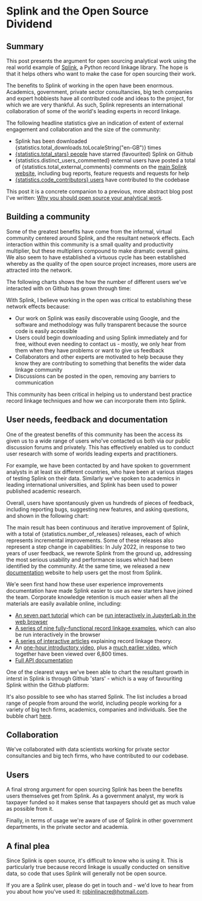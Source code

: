 



# Splink and the Open Source Dividend

## Summary

This post presents the argument for open sourcing analytical work using the real world example of [Splink](http://github.com/moj-analytical-services/splink), a Python record linkage library.  The hope is that it helps others who want to make the case for open sourcing their work.

The benefits to Splink of working in the open have been enormous.   Academics, government, private sector consultancies, big tech companies and expert hobbiests have all contributed code and ideas to the project, for which we are very thankful.  As such, Splink represents an international collaboration of some of the world's leading experts in record linkage.

The following headline statistics give an indication of extent of external engagement and collaboration and the size of the community:

<ul>
  <li>Splink has been downloaded <span>{statistics.total_downloads.toLocaleString("en-GB")}</span> times</li>

  <li><a href="https://github.com/moj-analytical-services/splink/stargazers"><span>{statistics.total_stars}</span> people</a> have starred (favourited) Splink on Github </li>

  <li><span>{statistics.distinct_users_commented}</span> external users have posted a total of  <span>{statistics.total_external_comments}</span> comments on the <a href="http://github.com/moj-analytical-services/splink">main Splink website</a>, including bug reports, feature requests and requests for help</li>

  <li><a href="https://github.com/moj-analytical-services/splink/graphs/contributors"><span>{statistics.code_contributors}</span>  users</a> have contributed to the codebase</li>

</ul>

This post it is a concrete companion to a previous, more abstract blog post I've written:  [Why you should open source your analytical work](https://www.robinlinacre.com/open_sourcing_analytical_work/).



## Building a community

Some of the greatest benefits have come from the informal, virtual community centered around Splink, and the resultant network effects.  Each interaction within this community is a small quality and productivity multiplier, but these multipliers compound to make dramatic overall gains. We also seem to have established a virtuous cycle has been established whereby as the quality of the open source project increases, more users are attracted into the network.

The following charts shows the how the number of different users we've interacted with on Github has grown through time:

<VegaLite spec={distinct_external_commentors} />

With Splink, I believe working in the open was critical to establishing these network effects because:

- Our work on Splink was easily discoverable using Google, and the software and methodology was fully transparent because the source code is easily accessible
- Users could begin downloading and using Splink immediately and for free, without even needing to contact us - mostly, we only hear from them when they have problems or want to give us feedback
- Collaborators and other experts are motivated to help because they know they are contributing to something that benefits the wider data linkage community
- Discussions can be posted in the open, removing any barriers to communication

This community has been critical in helping us to understand best practice record linkage techniques and how we can incorporate them into Splink.

## User needs, feedback and documentation

One of the greatest benefits of this community has been the access its given us to a wide range of users who've contacted us both via our public discussion forums and privately.  This has effectively enabled us to conduct user research with some of worlds leading experts and practitioners.

For example, we have been contacted by and have spoken to government analysts in at least six different countries, who have been at various stages of testing Splink on their data.  Similarly we've spoken to academics in leading international universities, and Splink has been used to power published academic research.

Overall, users have spontanously given us hundreds of pieces of feedback, including reporting bugs, suggesting new features, and asking questions, and shown in the following chart:

<VegaLite spec={cumulative_external_comment_count} />

<p>The main result has been continuous and iterative improvement of Splink, with a total of <span>{statistics.number_of_releases}</span> releases, each of which represents incremental improvements.  Some of these releases also represent a step change in capabilities: In July 2022, in response to two years of user feedback, we rewrote Splink from the ground up, addressing the most serious usability and performance issues which had been identified by the community.  At the same time, we released a new  <a href = "https://moj-analytical-services.github.io/splink">documentation</a> website to help users get the most from Splink.</p>

We'e seen first hand how these user experience improvements documentation have made Splink easier to use as new starters have joined the team.  Corporate knowledge retention is much easier when all the materials are easily available online, including:
- [An seven part tutorial](https://moj-analytical-services.github.io/splink/demos/00_Tutorial_Introduction.html) which can be [run interactively in JupyterLab in the web browser](https://mybinder.org/v2/gh/moj-analytical-services/splink_demos/splink3_demos?urlpath=lab)
- [A series of nine fully-functional record linkage examples](https://moj-analytical-services.github.io/splink/examples_index.html), which can also be run interactively in the browser
- [A series of interactive articles](https://www.robinlinacre.com/probabilistic_linkage/) explaining record linkage theory.
- An [one-hour introductory video](https://www.youtube.com/channel/UCavuC5RfLRUv_8XZxYDR0FA/videos), plus a [much earlier video](https://www.youtube.com/watch?v=_8lV2Lbd6Xs&list=PLgDj8qwDZg5jVWDg0LI4gc7aMrYIlBIFJ&index=2), which together have been viewed over 6,800 times.
- [Full API documentation](https://moj-analytical-services.github.io/splink/linker.html)

One of the clearest ways we've been able to chart the resultant growth in interst in Splink is through Github 'stars' - which is a way of favouriting Splink within the Github platform:

<VegaLite spec={cumulative_stars} />

It's also possible to see who has starred Splink.  The list includes a broad range of people from around the world, including people working for a variety of big tech firms, academics, companies and individuals.  See the bubble chart [here](https://ossinsight.io/analyze/splink/).

## Collaboration

We've collaborated with data scientists working for private sector consultancies and big tech firms, who have contributed to our codebase.

## Users

A final strong argument for open sourcing Splink has been the benefits users themselves get from Splink.  As a government analyst, my work is taxpayer funded so it makes sense that taxpayers should get as much value as possible from it.

Finally, in terms of usage we're aware of use of Splink in other government departments, in the private sector and academia.



<VegaLite spec={monthly_downloads_by_release} />

<VegaLite spec={cumulative_download_count} />

## A final plea

Since Splink is open source, it's difficult to know who is using it.  This is particularly true because record linkage is usually conducted on sensitive data, so code that uses Splink will generally not be open source.

If you are a Splink user, please do get in touch and - we'd love to hear from you about how you've used it:  robinlinacre@hotmail.com.